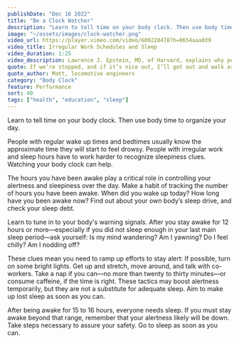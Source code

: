 ```yaml
---
publishDate: "Dec 16 2022"
title: "Be a Clock Watcher"
description: "Learn to tell time on your body clock. Then use body time to organize your day."
image: "~/assets/images/clock-watcher.png"
video_url: https://player.vimeo.com/video/600220478?h=0654aaa039
video_title: Irregular Work Schedules and Sleep
video_duration: 1:25
video_description: Lawrence J. Epstein, MD, of Harvard, explains why people who work irregular hours often have trouble with sleep.
quote: If we’re stopped, and if it’s nice out, I’ll get out and walk around little bit just as long as the conductor knows – hey I’m gonna be out here walking around for a few minutes, and get the blood flowing a little bit.
quote_author: Matt, locomotive engineers
category: "Body Clock"
feature: Performance
sort: 40
tags: ["health", "education", "sleep"]
---
```


Learn to tell time on your body clock. Then use body time to organize your day.

People with regular wake up times and bedtimes usually know the approximate time they will start to feel drowsy. People with irregular work and sleep hours have to work harder to recognize sleepiness clues. Watching your body clock can help.

The hours you have been awake play a critical role in controlling your alertness and sleepiness over the day. Make a habit of tracking the number of hours you have been awake. When did you wake up today? How long have you been awake now? Find out about your own body’s sleep drive, and check your sleep debt.

Learn to tune in to your body's warning signals. After you stay awake for 12 hours or more—especially if you did not sleep enough in your last main sleep period—ask yourself: Is my mind wandering? Am I yawning? Do I feel chilly? Am I nodding off?

These clues mean you need to ramp up efforts to stay alert: If possible, turn on some bright lights. Get up and stretch, move around, and talk with co-workers. Take a nap if you can—no more than twenty to thirty minutes—or consume caffeine, if the time is right. These tactics may boost alertness temporarily, but they are not a substitute for adequate sleep. Aim to make up lost sleep as soon as you can.

After being awake for 15 to 16 hours, everyone needs sleep. If you must stay awake beyond that range, remember that your alertness likely will be down. Take steps necessary to assure your safety. Go to sleep as soon as you can.
